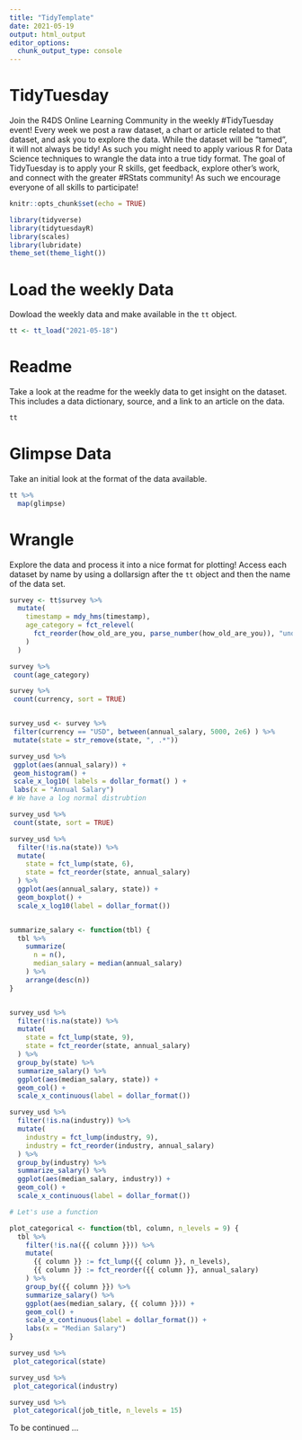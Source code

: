 ```yaml
---
title: "TidyTemplate"
date: 2021-05-19
output: html_output
editor_options: 
  chunk_output_type: console
---
```


# TidyTuesday

Join the R4DS Online Learning Community in the weekly #TidyTuesday event!
Every week we post a raw dataset, a chart or article related to that dataset, and ask you to explore the data.
While the dataset will be “tamed”, it will not always be tidy! As such you might need to apply various R for Data Science techniques to wrangle the data into a true tidy format.
The goal of TidyTuesday is to apply your R skills, get feedback, explore other’s work, and connect with the greater #RStats community!
As such we encourage everyone of all skills to participate!

```r

knitr::opts_chunk$set(echo = TRUE)

library(tidyverse)
library(tidytuesdayR)
library(scales)
library(lubridate)
theme_set(theme_light())

```

# Load the weekly Data

Dowload the weekly data and make available in the `tt` object.

```r

tt <- tt_load("2021-05-18")

```


# Readme

Take a look at the readme for the weekly data to get insight on the dataset.
This includes a data dictionary, source, and a link to an article on the data.

```r

tt

```


# Glimpse Data

Take an initial look at the format of the data available.

```r

tt %>% 
  map(glimpse)

```

# Wrangle

Explore the data and process it into a nice format for plotting! Access each dataset by name by using a dollarsign after the `tt` object and then the name of the data set.

```r

survey <- tt$survey %>%
  mutate(
    timestamp = mdy_hms(timestamp),
    age_category = fct_relevel(
      fct_reorder(how_old_are_you, parse_number(how_old_are_you)), "under 18"
    )
  )

survey %>% 
 count(age_category)
```



```r

survey %>% 
 count(currency, sort = TRUE)


survey_usd <- survey %>% 
 filter(currency == "USD", between(annual_salary, 5000, 2e6) ) %>% 
 mutate(state = str_remove(state, ", .*"))

survey_usd %>% 
 ggplot(aes(annual_salary)) +
 geom_histogram() + 
 scale_x_log10( labels = dollar_format() ) + 
 labs(x = "Annual Salary")
# We have a log normal distrubtion
```



```r
survey_usd %>% 
 count(state, sort = TRUE)

survey_usd %>%
  filter(!is.na(state)) %>%
  mutate(
    state = fct_lump(state, 6),
    state = fct_reorder(state, annual_salary)
  ) %>%
  ggplot(aes(annual_salary, state)) +
  geom_boxplot() +
  scale_x_log10(label = dollar_format())


summarize_salary <- function(tbl) {
  tbl %>%
    summarize(
      n = n(),
      median_salary = median(annual_salary)
    ) %>%
    arrange(desc(n))
}


survey_usd %>%
  filter(!is.na(state)) %>%
  mutate(
    state = fct_lump(state, 9),
    state = fct_reorder(state, annual_salary)
  ) %>%
  group_by(state) %>% 
  summarize_salary() %>% 
  ggplot(aes(median_salary, state)) +
  geom_col() +
  scale_x_continuous(label = dollar_format())

survey_usd %>%
  filter(!is.na(industry)) %>%
  mutate(
    industry = fct_lump(industry, 9),
    industry = fct_reorder(industry, annual_salary)
  ) %>%
  group_by(industry) %>% 
  summarize_salary() %>% 
  ggplot(aes(median_salary, industry)) +
  geom_col() +
  scale_x_continuous(label = dollar_format())

# Let's use a function

plot_categorical <- function(tbl, column, n_levels = 9) {
  tbl %>%
    filter(!is.na({{ column }})) %>%
    mutate(
      {{ column }} := fct_lump({{ column }}, n_levels),
      {{ column }} := fct_reorder({{ column }}, annual_salary)
    ) %>%
    group_by({{ column }}) %>%
    summarize_salary() %>%
    ggplot(aes(median_salary, {{ column }})) +
    geom_col() +
    scale_x_continuous(label = dollar_format()) + 
    labs(x = "Median Salary")
}

survey_usd %>% 
 plot_categorical(state)

survey_usd %>% 
 plot_categorical(industry)

survey_usd %>% 
 plot_categorical(job_title, n_levels = 15)

```


To be continued ...













